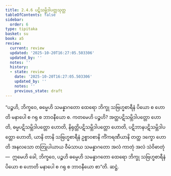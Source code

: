 ```yaml
---
title: 2.4.6 ပဋိသမ္ဘိဒါပတ္တသုတ္တ
tableOfContents: false
sidebar:
  order: 6
type: tipitaka
basket: su
book: a5
review:
  current: review
  updated: '2025-10-20T16:27:05.503306'
  updated_by: ''
  notes: ''
  history:
  - state: review
    date: '2025-10-20T16:27:05.503306'
    updated_by: ''
    notes: ''
    previous_state: draft
---
```



<DynamicBreadcrumb />


<ReviewStatus review={frontmatter.review} showDetails={true} />

<HypothesisAnnotation frontmatter={frontmatter} />

<Division number="86" book="a5" e="ch" v="16" p="99">

<Paragraph number="547" book="a5">
“ပဉ္စဟိ, ဘိက္ခဝေ, ဓမ္မေဟိ သမန္နာဂတော ထေရော ဘိက္ခု သဗြဟ္မစာရီနံ ပိယော စ ဟောတိ မနာပေါ စ ဂရု စ ဘာဝနီယော စ. ကတမေဟိ ပဉ္စဟိ? အတ္ထပဋိသမ္ဘိဒါပတ္တော ဟောတိ, ဓမ္မပဋိသမ္ဘိဒါပတ္တော ဟောတိ, နိရုတ္တိပဋိသမ္ဘိဒါပတ္တော ဟောတိ, ပဋိဘာနပဋိသမ္ဘိဒါပတ္တော ဟောတိ, ယာနိ တာနိ သဗြဟ္မစာရီနံ ဥစ္စာဝစာနိ ကိံကရဏီယာနိ တတ္ထ ဒက္ခော ဟောတိ အနလသော တတြုပါယာယ ဝီမံသာယ သမန္နာဂတော အလံ ကာတုံ အလံ သံဝိဓာတုံ—  ဣမေဟိ ခေါ, ဘိက္ခဝေ, ပဉ္စဟိ ဓမ္မေဟိ သမန္နာဂတော ထေရော ဘိက္ခု သဗြဟ္မစာရီနံ ပိယော စ ဟောတိ မနာပေါ စ ဂရု စ ဘာဝနီယော စာ”တိ.

</Paragraph>
</Division>

<Paragraph number="548" type="center" book="a5">
ဆဋ္ဌံ.
</Paragraph>